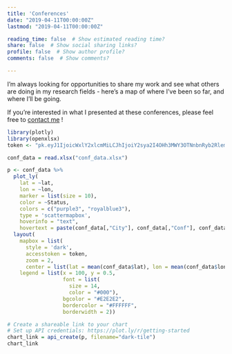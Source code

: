 ```yaml
---
title: 'Conferences'
date: "2019-04-11T00:00:00Z"
lastmod: "2019-04-11T00:00:00Z"

reading_time: false  # Show estimated reading time?
share: false  # Show social sharing links?
profile: false  # Show author profile?
comments: false  # Show comments?

---
```


I'm always looking for opportunities to share my work and see what others are doing in my research fields - here's a map of where I've been so far, and where I'll be going.

If you're interested in what I presented at these conferences, please feel free to [contact me](/#contact) !

```r
library(plotly)
library(openxlsx)
token <- "pk.eyJ1IjoicWxlY2xlcmMiLCJhIjoiY2sya2I4OHh3MWY3OTNnbnRyb2Rlems1ZiJ9.Vkoa91O2OR7hbt7rsT9kyA"    # You need your own token

conf_data = read.xlsx("conf_data.xlsx")

p <- conf_data %>%
  plot_ly(
    lat = ~lat,
    lon = ~lon,
    marker = list(size = 10),
    color = ~Status,
    colors = c("purple3", "royalblue3"),
    type = 'scattermapbox',
    hoverinfo = "text",
    hovertext = paste(conf_data[,"City"], conf_data[,"Conf"], conf_data[,"Date"], sep="\n")) %>%
  layout(
    mapbox = list(
      style = 'dark',
      accesstoken = token,
      zoom = 2,
      center = list(lat = mean(conf_data$lat), lon = mean(conf_data$lon))),
    legend = list(x = 100, y = 0.5,
                  font = list(
                    size = 14,
                    color = "#000"),
                  bgcolor = "#E2E2E2",
                  bordercolor = "#FFFFFF",
                  borderwidth = 2))

# Create a shareable link to your chart
# Set up API credentials: https://plot.ly/r/getting-started
chart_link = api_create(p, filename="dark-tile")
chart_link
```
